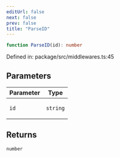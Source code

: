 ```yaml
---
editUrl: false
next: false
prev: false
title: "ParseID"
---
```


```ts
function ParseID(id): number
```

Defined in: package/src/middlewares.ts:45

## Parameters

<table>
<thead>
<tr>
<th>Parameter</th>
<th>Type</th>
</tr>
</thead>
<tbody>
<tr>
<td>

`id`

</td>
<td>

`string`

</td>
</tr>
</tbody>
</table>

## Returns

`number`
